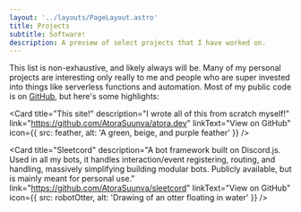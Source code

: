 ```yaml
---
layout: '../layouts/PageLayout.astro'
title: Projects
subtitle: Software!
description: A preview of select projects that I have worked on.
---
```


This list is non-exhaustive, and likely always will be. Many of my personal projects are interesting only really to me and people who are super invested into things like serverless functions and automation. Most of my public code is on [GitHub](https://github.com/AtoraSuunva), but here's some highlights:

<Card
  title="This site!"
  description="I wrote all of this from scratch myself!"
  link="https://github.com/AtoraSuunva/atora.dev"
  linkText="View on GitHub"
  icon={{
    src: feather,
    alt: 'A green, beige, and purple feather'
  }}
/>

<Card
  title="Sleetcord"
  description="A bot framework built on Discord.js. Used in all my bots, it handles interaction/event registering, routing, and handling, massively simplifying building modular bots. Publicly available, but is mainly meant for personal use."
  link="https://github.com/AtoraSuunva/sleetcord"
  linkText="View on GitHub"
  icon={{
    src: robotOtter,
    alt: 'Drawing of an otter floating in water'
  }}
/>

<Card
  title="Booru"
  description="booru is a Node.js package to easily interface with the APIs of several boorus"
  link="https://github.com/AtoraSuunva/booru"
  linkText="View on GitHub"
/>

<Card
  title="Create-a-Chart"
  description="A SPA to create a chart with labeled points, for alignment charts or whatever else. Made with Preact, hosted on Cloudflare pages."
  link="https://create-a-chart.pages.dev"
  linkText="Visit Site"
/>

<Card
  title="Bots"
  description="Mostly utility and moderation tools for Discord, with some 'fun' commands thrown in too."
  link="/bots"
  linkText="View bots"
/>

